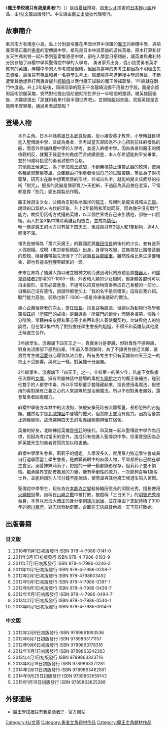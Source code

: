 {{Primarysources|time=2015-12-14T03:12:25+00:00}}
{{unfinished}}
{{Infobox animanga/Headerofja
|標題= 魔王學校裡只有我是勇者!?
|圖像= 
|尺寸= 
|說明= 
|日文名稱= 魔王学校に俺だけ勇者!?
|英文名稱= 
|類型= 戀愛喜劇
}}
{{Infobox animanga/Novel
|輕小說= 是
|著者= [[夏綠|夏綠]]
|插圖= [[朱シオ|朱シオ]]
|出版社= {{flagicon|Japan}} [[Hobby_Japan|Hobby Japan]]<br />{{flagicon|Taiwan}} [[東立出版社|東立出版社]]
|label= {{flagicon|Japan}} [[HJ文庫|HJ文庫]]
|連載雜誌= 
|開始= 2010年11月1日
|結束= 
|冊數= 10卷
}}
{{Infobox animanga/Footerofja}}

《'''魔王學校裡只有我是勇者!?'''》（{{lang|ja|魔王学校に俺だけ勇者!?}}）是由[[夏綠|夏綠]]撰寫、由[[朱シオ|朱シオ]]插畫的[[日本|日本]][[輕小說|輕小說]]作品，由[[HJ文庫|HJ文庫]]出版發行。中文版由[[東立出版社|東立出版社]]代理發行。

==故事簡介==
東京南方有兩座小島，島上分別是培養在黑暗世界中活躍的[[魔王|魔王]]的麻櫻中學，與培養貫徹正義的[[勇者_(虛構職業)|勇者]]的聖傳說中學。祖先是日本神話英雄的遊佐英雄，原本打算和好友天竺弗利特一起升學到聖雷集恩德中學，卻在入學當日搭錯船，讓英雄與弗利特分別參加了麻櫻中學與聖傳說中學的入學考。
勇者家系出身，從小接受勇者英才教育的英雄，麻櫻中學的入學考成績很糟，但因為當年的男考生都因為不明理由失去資格，最後只有英雄和另一名男學生考上。陰錯陽差考進麻櫻中學的英雄，不斷遭受其他想靠打倒勇者提升[[經驗值|經驗值]]以應付魔王試驗的魔王候補襲擊，1年級就在戰鬥中度過。升上2年級後，同班同學的龍王千金龍崎流娜不用暴力手段，而是企圖用話術說服英雄，突然對他提出協助他就把世界分一半給他的邀請。被英雄回絕後，流娜卻提出「那就用我來代替半個世界吧」，並開始脫起衣服。究竟英雄是否能夠平安畢業，通過勇者試驗呢？

==登場人物==
;{{nihongo|遊佐 英雄|遊佐 ヒロ（ゆさ ヒロ）}}
:本作主角。日本神話英雄[[日本武尊|日本武尊]]後裔，從小接受英才教育，小學時就目標進入聖傳說中學，並成為勇者，但考試當天卻因為不小心搭到前往麻櫻島的船，而意外參加麻櫻中學的入學考，並進入麻櫻中學。因為勇者和魔王的價值觀相反，就魔王候選生的角度而言成績很差，本人卻希望能夠平安畢業，並於16歲時接受的勇者試驗中合格。
:其他魔王候選生，為了參加魔王試驗，不斷無視禁止攜帶武器的校規，使用各種武器襲擊英雄，企圖藉由打倒勇者增加自己的試驗籌碼。英雄為了對抗襲擊，研究出在腦中想著武器的形狀，並喊出名字，就能夠變出該武器的技術「劍咒」。擅長的武器是傳家寶刀•天蛇斬，不過因為真品放在老家，平常都是靠「劍咒」變出複製品作戰。

;{{nihongo|龍崎 流娜|竜崎 リュウナ（りゅうざき リュウナ）}}
:魔王候選生少女，父親為支配各地海洋的[[龍王|龍王]]，母親則是龍宮城城主[[乙姬|乙姬]]。說話的口氣給人古代的印象。升上2年級時和英雄同班，因為幾乎沒有戰鬥能力，故採用話術方式攏絡英雄，以半個世界或自己來引誘他，卻被一口回絕。兩人於第3集中排除萬難互相告白，並成為[[情侶|情侶]]。
:唯一像是魔王的地方只有屬下四天王，但成員只有2個人和1隻動物，連4人都湊不滿。

;{{nihongo|織田 志信|織田 志信（おだ しのぶ）}}
:祖先是被稱為「第六天魔王」的戰國武將[[織田信長|織田信長]]的後代的少女，並有送茶人偶跟隨。成增（東京都板橋區）出身，身穿特攻服，並無視禁止攜帶武器的校規，隨身攜帶祖先流傳下了的武器[[長谷部國重|長谷部國重]]。雖然性格比男生還要粗魯，卻也有擅長[[料理|料理]]等顧家的一面。

;{{nihongo|芽樽 貝爾琪|芽樽 ペルチェ（めたる ペルチェ）}}
:未來世界為了殲滅人類以確立機械文明而送到現代的液體金屬[[機器人|機器人]]，和[[魔鬼終結者2|魔鬼終結者2]]登場的T-1000一樣。外表和人類的少女相同，但身體各部份可以自由變形。沒有必要進食，不過可以把其他物質併吞成自己身體的一部分。自稱自己沒有感情，說話時都會加上「我的名字是貝爾琪」這段自我介紹。戰鬥能力高強，弱點也和T-1000一樣是冷凍後敲碎的戰法。

;{{nihongo|黑姬 莉莉子|黒姫 リリ子（くろひめ リリこ）}}
:黑心企業經營者的次女，擔任[[班長|班長]]。擅長召喚魔法，但誤以為動物行為學者羅倫茲的「[[所羅門|所羅門]]的戒指」是魔導書「所羅門的鎖骨」而隨身攜帶。個性十分陰險，常藉由橡皮擦和筆芯等小東西和別人簽使魔契約。欠缺與他人的協調性，但在第3集中為了對抗擔任學生會長的姐姐，不得不和英雄及其他魔王候選生合作。

;{{nihongo|夢野 紗希|夢野 サキ（ゆめの サキ）}}
:3年級學生。流娜旗下四天王之一，真實身分是夢魔，但對異性不感興趣，對身為流娜部下感到自豪。1年前入學測驗時，為了不讓男性接近流娜，讓男性考生做[[淫夢|淫夢]]分心導致無法合格，所有男考生中只有英雄和四天王之一的冥土不受影響。與冥土一樣，對英雄十分嚴厲。

;{{nihongo|黃泉原 冥土|黄泉原 冥土（よみはら めいと）}}
:2年級學生，流娜旗下「四天王」之一，全校第一的美少年，私底下女裝擔任流娜的[[女僕|女僕]]。擁有希臘神話中登場的毒蛇[[九頭蛇|九頭蛇]]之力的魔王後補生，碰到他雙手的人都會中毒，所以平常都戴手套隱藏起來。擅長使用毒魔法，但使用的毒對擁有正義之心的人來說等於是治療魔法，所以不但對勇者無效，還會幫勇者回復體力。

;{{nihongo|加姆|ガルム}}
:麻櫻中學後方森林中的流浪狗，快被安樂死時被流娜領養，長相恐怖的吉娃娃。雖然名字是[[北歐神話|北歐神話]]中登場的獵犬，但實際上並沒有魔力。因為宿舍禁止飼養寵物，故流娜用四天王的名義讓牠能夠留在宿舍。

;{{nihongo|天竺 弗利特|天竺 フリト（てんじく フリト）}}
:英雄的好友，北歐神話英雄[[齊格菲|齊格菲]]的後代。和英雄一起以聖傳說中學作為目標，但因為考試當天的意外，造成只有他進入聖傳說中學。但事實是因為忌妒英雄天生的勇者資質而加以陷害他。

;{{nihongo|黑姬 路西法|黒姫 ルシフェ（くろひめ ルシフェ）}}
:麻櫻中學學生會長，莉莉子的姐姐。入學沒多久，就用暴力強迫學生會成員自行退學而當上學生會長，是教職員眼中的麻煩人物，平常都把自己關在學生會室。溺愛妹妹莉莉子，把她的一舉一動都錄影保存，但莉莉子並不領情。繼承魔界支配者撒旦的力量，擁有壓倒性的魔力，一次能夠召喚1萬名士兵，並能夠讓別人10分鐘不能說話，使英雄與其他魔王候選生陷入苦戰。

;{{nihongo|明智 光乃|明智 光乃（あけち みつの）}}
:聖傳說中學學生，祖先為在[[本能寺之變|本能寺之變]]殺掉織田信長的明智光秀，擅長使用[[火繩槍|火繩槍]]狙擊。自稱在[[山崎之戰|山崎之戰]]中被打敗，被戲稱「三日天下」的[[明智光秀|明智光秀]]是替身，本尊以天海大僧正的身分奉伺[[德川家康|德川家康]]，並在檯面下支配持續了300年的[[德川幕府|德川幕府]]。對志信發動奇襲，企圖在志信威脅他統一天下前打敗她。

==出版書籍==
===日文版===
#2010年11月1日初版發行 ISBN 978-4-7986-0141-0
#2011年3月1日初版發行 ISBN 978-4-7986-0193-9
#2011年7月1日初版發行 ISBN 978-4-7986-0246-2
#2011年11月1日初版發行 ISBN 978-4-7986-0308-7
#2012年2月1日初版發行 ISBN 978-4798603452
#2012年5月1日初版發行 ISBN 978-4-7986-0397-1
#2012年8月1日初版發行 ISBN 978-4-7986-0436-7
#2012年11月1日初版發行 ISBN 978-4-7986-0494-7
#2013年2月1日初版發行 ISBN 978-4-7986-0540-1
#2013年6月1日初版發行 ISBN 978-4-7986-0614-9

===中文版===
#2012年2月9日初版發行 ISBN 9789861093536
#2012年6月7日初版發行 ISBN 9789863171157
#2012年9月6日初版發行 ISBN 9789863178316
#2012年11月1日初版發行 ISBN 9789863242383
#2013年4月1日初版發行 ISBN 9789863323716
#2013年8月19日初版發行 ISBN 9789863371281
#2014年2月13日初版發行 ISBN 9789863482581
#2014年9月25日初版發行 ISBN 9789863659143
#2015年1月19日初版發行 ISBN 9789863825388

==外部連結==
* [http://www.hobbyjapan.co.jp/hjbunko/maogakko/ 魔王學校裡只有我是勇者!?] {{Wayback|url=http://www.hobbyjapan.co.jp/hjbunko/maogakko/ |date=20130211233118 }} - 官方網站

{{DEFAULTSORT:Maou Gakko ni Ore Dake Yousha}}
[[Category:HJ文庫|Category:HJ文庫]]
[[Category:勇者主角題材作品|Category:勇者主角題材作品]]
[[Category:魔王主角題材作品|Category:魔王主角題材作品]]